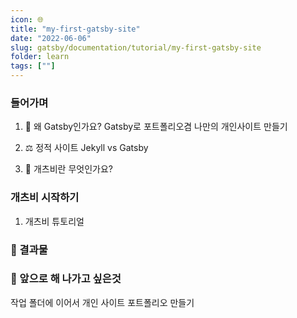 ```yaml
---
icon: 🌐
title: "my-first-gatsby-site"
date: "2022-06-06"
slug: gatsby/documentation/tutorial/my-first-gatsby-site
folder: learn
tags: [""]
---
```


### 들어가며

1. 🤔 왜 Gatsby인가요?
   Gatsby로 포트폴리오겸 나만의 개인사이트 만들기

2. ⚖️ 정적 사이트 Jekyll vs Gatsby

3. 🧐 개츠비란 무엇인가요?

### 개츠비 시작하기

1. 개츠비 튜토리얼

### 🚀 결과물

### 🎯 앞으로 해 나가고 싶은것

작업 폴더에 이어서 개인 사이트 포트폴리오 만들기
